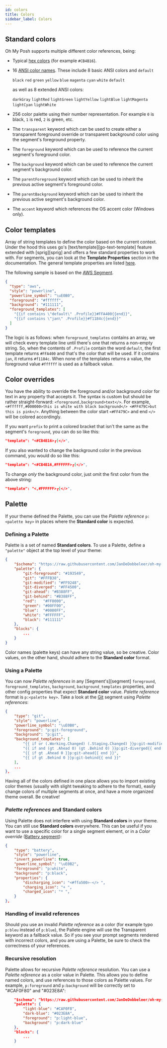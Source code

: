 ```yaml
---
id: colors
title: Colors
sidebar_label: Colors
---
```


## Standard colors

Oh My Posh supports multiple different color references, being:

- Typical [hex colors][hexcolors] (for example `#CB4B16`).
- 16 [ANSI color names][ansicolors].
  These include 8 basic ANSI colors and `default`

  `black` `red` `green` `yellow` `blue` `magenta` `cyan` `white` `default`

  as well as 8 extended ANSI colors:

  `darkGray` `lightRed` `lightGreen` `lightYellow` `lightBlue` `lightMagenta` `lightCyan` `lightWhite`
- 256 color palette using their number representation.
  For example `0` is black, `1` is red, `2` is green, etc.
- The `transparent` keyword which can be used to create either a transparent foreground override
  or transparent background color using the segment's foreground property.
- The `foreground` keyword which can be used to reference the current segment's foreground color.
- The `background` keyword which can be used to reference the current segment's background color.
- The `parentForeground` keyword which can be used to inherit the previous active segment's foreground color.
- The `parentBackground` keyword which can be used to inherit the previous active segment's background color.
- The `accent` keyword which references the OS accent color (Windows only).

## Color templates

Array of string templates to define the color based on the current context.
Under the hood this uses go's [text/template][go-text-template] feature extended with [sprig][sprig] and
offers a few standard properties to work with. For segments, you can look at the **Template Properties**
section in the documentation. The general template properties are listed [here][template-properties].

The following sample is based on the [AWS Segment][aws].

```json
{
  "type": "aws",
  "style": "powerline",
  "powerline_symbol": "\uE0B0",
  "foreground": "#ffffff",
  "background": "#111111",
  "foreground_templates": [
    "{{if contains \"default\" .Profile}}#FFA400{{end}}",
    "{{if contains \"jan\" .Profile}}#f1184c{{end}}"
  ]
}
```

The logic is as follows: when `foreground_templates` contains an array, we will check every template line until there's
one that returns a non-empty string. So, when the contents of `.Profile` contain the word `default`, the first template
returns `#FFA400` and that's the color that will be used. If it contains `jan`, it returns `#f1184c`. When none of the
templates returns a value, the foreground value `#ffffff` is used as a fallback value.

## Color overrides

You have the ability to override the foreground and/or background color for text in any property that accepts it.
The syntax is custom but should be rather straight-forward: `<foreground,background>text</>`. For example,
`<#ffffff,#000000>this is white with black background</> <#FF479C>but this is pink</>`.
Anything between the color start `<#FF479C>` and end `</>` will be colored accordingly.

If you want `prefix` to print a colored bracket that isn't the same as the segment's `foreground`, you can
do so like this:

```json
"template": "<#CB4B16>┏[</>",
```

If you also wanted to change the background color in the previous command, you would do so like this:

```json
"template": "<#CB4B16,#FFFFFF>┏[</>",
```

To change _only_ the background color, just omit the first color from the above string:

```json
"template": "<,#FFFFFF>┏[</>",
```

## Palette

If your theme defined the Palette, you can use the _Palette reference_ `p:<palette key>` in places where the
**Standard color** is expected.

### Defining a Palette

Palette is a set of named **Standard colors**. To use a Palette, define a `"palette"` object
at the top level of your theme:

```json
{
    "$schema": "https://raw.githubusercontent.com/JanDeDobbeleer/oh-my-posh/main/themes/schema.json",
    "palette": {
        "git-foreground": "#193549",
        "git": "#FFFB38",
        "git-modified": "#FF9248",
        "git-diverged": "#FF4500",
        "git-ahead": "#B388FF",
        "git-behind": "#B388FF",
        "red":   "#FF0000",
        "green": "#00FF00",
        "blue":  "#0000FF",
        "white": "#FFFFFF",
        "black": "#111111"
    },
    "blocks": {
        ...
    }
}
```

Color names (palette keys) can have any string value, so be creative.
Color values, on the other hand, should adhere to the **Standard color** format.

### Using a Palette

You can now _Palette references_ in any [Segment's][segment] `foreground`, `foreground_templates`,
`background`, `background_templates` properties, and other config properties that expect **Standard color** value.
_Palette reference_ format is `p:<palette key>`. Take a look at the [Git][git] segment using _Palette references_:

```json
{
    "type": "git",
    "style": "powerline",
    "powerline_symbol": "\uE0B0",
    "foreground": "p:git-foreground",
    "background": "p:git",
    "background_templates": [
        "{{ if or (.Working.Changed) (.Staging.Changed) }}p:git-modified{{ end }}",
        "{{ if and (gt .Ahead 0) (gt .Behind 0) }}p:git-diverged{{ end }}",
        "{{ if gt .Ahead 0 }}p:git-ahead{{ end }}",
        "{{ if gt .Behind 0 }}p:git-behind{{ end }}"
    ],
    ...
},
```

Having all of the colors defined in one place allows you to import existing color themes (usually with slight
tweaking to adhere to the format), easily change colors of multiple segments at once, and have a more
organized theme overall. Be creative!

### _Palette references_ and **Standard colors**

Using Palette does not interfere with using **Standard colors** in your theme. You can still use **Standard colors**
everywhere. This can be useful if you want to use a specific color for a single segment element, or in a
_Color override_ ([Battery segment][battery]):

```json
{
    "type": "battery",
    "style": "powerline",
    "invert_powerline": true,
    "powerline_symbol": "\uE0B2",
    "foreground": "p:white",
    "background": "p:black",
    "properties": {
        "discharging_icon": "<#ffa500>-</> ",
        "charging_icon": "+ ",
        "charged_icon": "* ",
    }
},
```

### Handling of invalid references

Should you use an invalid _Palette reference_ as a color (for example typo `p:bleu` instead of `p:blue`),
the Pallete engine will use the Transparent keyword as a fallback value. So if you see your prompt segments
rendered with incorrect colors, and you are using a Palette, be sure to check the correctness of your references.

### Recursive resolution

Palette allows for recursive _Palette reference_ resolution. You can use a _Palette reference_ as a color
value in Palette. This allows you to define named colors, and use references to those colors as Palette values.
For example, `p:foreground` and `p:background` will be correctly set to "#CAF0F80" and "#023E8A":

```json
    "$schema": "https://raw.githubusercontent.com/JanDeDobbeleer/oh-my-posh/main/themes/schema.json",
    "palette": {
        "light-blue": "#CAF0F8",
        "dark-blue": "#023E8A",
        "foreground": "p:light-blue",
        "background": "p:dark-blue"
    },
    "blocks": {
        ...
    }
```

[hexcolors]: https://htmlcolorcodes.com/color-chart/material-design-color-chart/
[ansicolors]: https://htmlcolorcodes.com/color-chart/material-design-color-chart/
[git]: /docs/segments/git
[battery]: /docs/segments/battery
[template-properties]: /docs/configuration/templates#global-properties
[aws]: /docs/segments/aws
